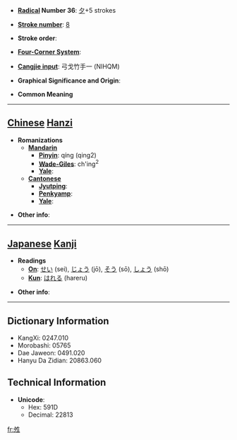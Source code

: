 * '''[[Wiktionary:Chinese radical index| Radical]] Number 36''': [[Wiktionary:Chinese radical index 夕|夕]]+5 strokes

* '''[[Wiktionary:Chinese total strokes index|Stroke number]]''': [[Wiktionary:Chinese total strokes index 8|8]]

* '''Stroke order''': 

* '''[[Wiktionary:Chinese four corner index|Four-Corner System]]''': 

* '''[[Wiktionary:Chinese Cangjie index|Cangjie input]]''': 弓戈竹手一 (NIHQM)

* '''Graphical Significance and Origin''': 

* '''Common Meaning'''

----

== [[Chinese]] [[Hanzi]] ==

* '''Romanizations'''
** '''[[Mandarin]]'''
*** '''[[Pinyin]]''': qíng (qing2)
*** '''[[Wade-Giles]]''': ch'ing<sup>2</sup>
*** '''[[Yale]]''': 
** '''[[Cantonese]]'''
*** '''[[Jyutping]]''':
*** '''[[Penkyamp]]''': 
*** '''[[Yale]]''': 

* '''Other info''': 

----

== [[Japanese]] [[Kanji]] ==

* '''Readings'''
** '''[[On]]''': [[せい]] (sei), [[じょう]] (jō), [[そう]] (sō), [[しょう]] (shō)
** '''[[Kun]]''': [[はれる]] (hareru)

* '''Other info''':  

----

== Dictionary Information ==

* KangXi: 0247.010
* Morobashi: 05765
* Dae Jaweon: 0491.020
* Hanyu Da Zidian: 20863.060

== Technical Information ==

* '''Unicode''':
** Hex: 591D
** Decimal: 22813

[[fr:夝]]